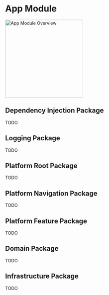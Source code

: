 # App Module

<Image
  src="assets/app_module_overview.svg"
  alt="App Module Overview"
  zoom={true}
  height="250"
/>

## Dependency Injection Package

TODO

## Logging Package

TODO

## Platform Root Package

TODO

## Platform Navigation Package

TODO

## Platform Feature Package

TODO

## Domain Package

TODO

## Infrastructure Package

TODO
